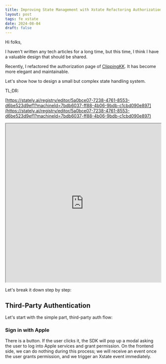 ```yaml
---
title: Improving State Management with Xstate Refactoring Authorization Flows
layout: post
tags: fe xstate
date: 2024-08-04
draft: false
---
```


Hi folks,

I haven't written any tech articles for a long time, but this time, I think I have a valuable design that should be shared.

Recently, I refactored the authorization page of [ClippingKK](https://clippingkk.annatarhe.com/auth/auth-v4). It has become more elegant and maintainable.

Let's show how to design a small but complex state handling system.

TL;DR:

[https://stately.ai/registry/editor/5a0bce07-7238-4761-8553-d6be523d9ef1?machineId=7bdb6037-ff88-4b06-9bdb-c1cbd090e897](https://stately.ai/registry/editor/5a0bce07-7238-4761-8553-d6be523d9ef1?machineId=7bdb6037-ff88-4b06-9bdb-c1cbd090e897)

<iframe src="https://stately.ai/registry/editor/5a0bce07-7238-4761-8553-d6be523d9ef1?machineId=7bdb6037-ff88-4b06-9bdb-c1cbd090e897" width="100%" height="515px">
</iframe>

Let's break it down step by step:

## Third-Party Authentication

Let's start with the simple part, third-party auth flow:

### Sign in with Apple

There is a button. If the user clicks it, the SDK will pop up a modal asking the user to log into Apple services and grant permission. On the frontend side, we can do nothing during this process; we will receive an event once the user grants permission, and we trigger an Xstate event immediately.